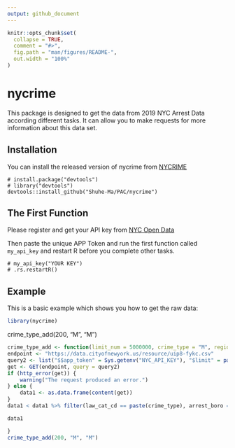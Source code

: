 ---
output: github_document
---

<!-- README.md is generated from README.Rmd. Please edit that file -->

```{r warning=FALSE, include=}
knitr::opts_chunk$set(
  collapse = TRUE,
  comment = "#>",
  fig.path = "man/figures/README-",
  out.width = "100%"
)
```

# nycrime

<!-- badges: start -->
<!-- badges: end -->

This package is designed to get the data from 2019 NYC Arrest Data according different tasks. It can allow you to make requests for more
information about this data set.

## Installation

You can install the released version of nycrime from [NYCRIME]()

``` {}
# install.package("devtools")
# library("devtools")
devtools::install_github("Shuhe-Ma/PAC/nycrime")
```

## The First Function

Please register and get your API key from [NYC Open Data](https://data.cityofnewyork.us/signup)

Then paste the unique APP Token and run the first function called `my_api_key` and restart R before you complete other tasks.

```{}
# my_api_key("YOUR KEY")
# .rs.restartR()
```


## Example

This is a basic example which shows you how to get the raw data:

```{r}
library(nycrime)
```

crime_type_add(200, "M", "M")

```{r get raw data, echo=FALSE, warning=FALSE}
crime_type_add <- function(limit_num = 5000000, crime_type = "M", region="M") {
endpoint <- "https://data.cityofnewyork.us/resource/uip8-fykc.csv"
query2 <- list("$$app_token" = Sys.getenv("NYC_API_KEY"), "$limit" = paste(limit_num), "law_cat_cd" = paste(crime_type), "arrest_boro"=paste(region))
get <- GET(endpoint, query = query2)
if (http_error(get)) {
	warning("The request produced an error.")
} else {
	data1 <- as.data.frame(content(get))
}
data1 < data1 %>% filter(law_cat_cd == paste(crime_type), arrest_boro == paste(region))

data1

}
crime_type_add(200, "M", "M")
```


